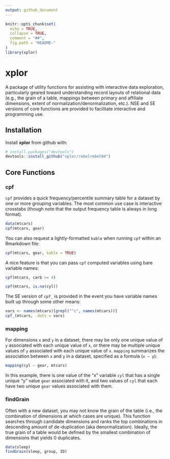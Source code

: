 ```yaml
---
output: github_document
---
```


```r
knitr::opts_chunk$set(
  echo = TRUE,
  collapse = TRUE,
  comment = "##",
  fig.path = "README-"
)
library(xplor)
```

# xplor

A package of utility functions for assisting with interactive data exploration, particularly geared toward understanding record layouts of relational data (e.g., the grain of a table, mappings between primary and affiliate dimensions, extent of normalization/denormalization, etc.). NSE and SE versions of core functions are provided to facilitate interactive and programming use.

## Installation

Install **xplor** from github with:

```r
# install.packages("devtools")
devtools::install_github("xplor/rebelrebel04")
```

## Core Functions

### cpf

`cpf` provides a quick frequency/percentile summary table for a dataset by one or more grouping variables. The most common use case is interactive crosstabs (though note that the output frequency table is always in long format). 

```r
data(mtcars)
cpf(mtcars, gear)
```

You can also request a lightly-formatted `kable` when running `cpf` within an Rmarkdown file:

```r
cpf(mtcars, gear, kable = TRUE)
```

A nice feature is that you can pass `cpf` computed variables using bare variable names:

```r
cpf(mtcars, carb >= 4)

cpf(mtcars, is.na(cyl))
```

The SE version of `cpf_` is provided in the event you have variable names built up through some other means:

```r
vars <- names(mtcars)[grepl("^c", names(mtcars))]
cpf_(mtcars, .dots = vars)
```


### mapping

For dimensions `x` and `y` in a dataset, there may be only one unique value of `y` associated with each unique value of `x`, or there may be multiple unique values of `y` associated with each unique value of `x`. `mapping` summarizes the association between `x` and `y` in a dataset, specified as a formula (`x ~ y`):

```r
mapping(cyl ~ gear, mtcars)
```

In this example, there is one value of the "x" variable `cyl` that has a single unique "y" value `gear` associated with it, and two values of `cyl` that each have two unique `gear` values associated with them.


### findGrain

Often with a new dataset, you may not know the grain of the table (i.e., the combination of dimensions at which cases are unique). This function searches through candidate dimensions and ranks the top combinations in descending amount of de-duplication (aka denormalization). Ideally, the true grain of a table would be defined by the smallest combination of dimensions that yields 0 duplicates.

```r
data(sleep)
findGrain(sleep, group, ID)
```

